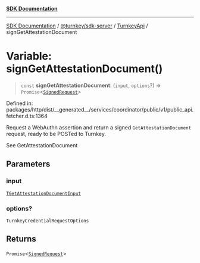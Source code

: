 [**SDK Documentation**](../../../../../README.mdx)

***

[SDK Documentation](../../../../../packages.mdx) / [@turnkey/sdk-server](../../../README.mdx) / [TurnkeyApi](../README.mdx) / signGetAttestationDocument

# Variable: signGetAttestationDocument()

> `const` **signGetAttestationDocument**: (`input`, `options`?) => `Promise`\<[`SignedRequest`](../../../../http/type-aliases/SignedRequest.mdx)\>

Defined in: packages/http/dist/\_\_generated\_\_/services/coordinator/public/v1/public\_api.fetcher.d.ts:1364

Request a WebAuthn assertion and return a signed `GetAttestationDocument` request, ready to be POSTed to Turnkey.

See GetAttestationDocument

## Parameters

### input

[`TGetAttestationDocumentInput`](../type-aliases/TGetAttestationDocumentInput.mdx)

### options?

`TurnkeyCredentialRequestOptions`

## Returns

`Promise`\<[`SignedRequest`](../../../../http/type-aliases/SignedRequest.mdx)\>
